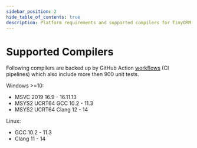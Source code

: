 ```yaml
---
sidebar_position: 2
hide_table_of_contents: true
description: Platform requirements and supported compilers for TinyORM c++ library.
---
```


# Supported Compilers

Following compilers are backed up by GitHub Action [workflows](https://github.com/silverqx/TinyORM/tree/main/.github/workflows) (CI pipelines) which also include more then 900 unit tests.

Windows >=10:

- MSVC 2019 16.9 - 16.11.13
- MSYS2 UCRT64 GCC 10.2 - 11.3
- MSYS2 UCRT64 Clang 12 - 14

Linux:

- GCC 10.2 - 11.3
- Clang 11 - 14

